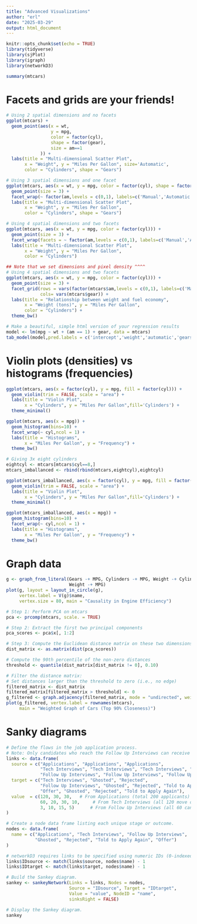 ```yaml
---
title: "Advanced Visualizations"
author: "erl"
date: "2025-03-29"
output: html_document
---
```


```r
knitr::opts_chunk$set(echo = TRUE)
library(tidyverse)
library(sjPlot)
library(igraph)
library(networkD3)
```
```r
summary(mtcars)
```
# Facets and grids are your friends!
```r
# Using 2 spatial dimensions and no facets
ggplot(mtcars) +
  geom_point(aes(x = wt, 
                 y = mpg, 
                 color = factor(cyl), 
                 shape = factor(gear),
                 size = am==1
             )) +
  labs(title = "Multi-dimensional Scatter Plot",
       x = "Weight", y = "Miles Per Gallon", size='Automatic',
       color = "Cylinders", shape = "Gears")
```
```r
# Using 3 spatial dimensions and one facet
ggplot(mtcars, aes(x = wt, y = mpg, color = factor(cyl), shape = factor(gear))) +
  geom_point(size = 3) +
  facet_wrap(~ factor(am,levels = c(0,1), labels=c('Manual','Automatic'))) +
  labs(title = "Multi-dimensional Scatter Plot",
       x = "Weight", y = "Miles Per Gallon",
       color = "Cylinders", shape = "Gears")
```
```r
# Using 4 spatial dimensions and two facets
ggplot(mtcars, aes(x = wt, y = mpg, color = factor(cyl))) +
  geom_point(size = 3) +
  facet_wrap(facets = ~ factor(am,levels = c(0,1), labels=c('Manual','Automatic')) + gear) +
  labs(title = "Multi-dimensional Scatter Plot",
       x = "Weight", y = "Miles Per Gallon",
       color = "Cylinders")
```
```r
## Note that we set dimensions and pixel density ^^^^
# Using 4 spatial dimensions and two facets
ggplot(mtcars, aes(x = wt, y = mpg, color = factor(cyl))) +
  geom_point(size = 3) +
  facet_grid(rows = vars(factor(mtcars$am,levels = c(0,1), labels=c('Manual','Automatic'))), 
             cols= vars(mtcars$gear)) +
  labs(title = "Relationship between weight and fuel economy",
       x = "Weight (tons)", y = "Miles Per Gallon",
       color = "Cylinders") +
  theme_bw()
```

```r
# Make a beautiful, simple html version of your regression results
model <- lm(mpg ~ wt + (am == 1) + gear, data = mtcars)
tab_model(model,pred.labels = c('intercept','weight','automatic','gears'),dv.labels = 'Miles Per Gallon')
```


# Violin plots (densities) vs histograms (frequencies)
```r
ggplot(mtcars, aes(x = factor(cyl), y = mpg, fill = factor(cyl))) +
  geom_violin(trim = FALSE, scale = "area") +
  labs(title = "Violin Plot",
       x = "Cylinders", y = "Miles Per Gallon",fill='Cylinders') +
  theme_minimal()
```
```r
ggplot(mtcars, aes(x = mpg)) +
  geom_histogram(bins=10) +
  facet_wrap(~ cyl,ncol = 1) + 
  labs(title = "Histograms",
       x = "Miles Per Gallon", y = "Frequency") +
  theme_bw()
```
```r
# Giving 3x eight cylinders
eightcyl <- mtcars[mtcars$cyl==8,]
mtcars_imballanced <- rbind(rbind(mtcars,eightcyl),eightcyl)

ggplot(mtcars_imballanced, aes(x = factor(cyl), y = mpg, fill = factor(cyl))) +
  geom_violin(trim = FALSE, scale = "area") +
  labs(title = "Violin Plot",
       x = "Cylinders", y = "Miles Per Gallon",fill='Cylinders') +
  theme_minimal()
```
```r
ggplot(mtcars_imballanced, aes(x = mpg)) +
  geom_histogram(bins=10) +
  facet_wrap(~ cyl,ncol = 1) + 
  labs(title = "Histograms",
       x = "Miles Per Gallon", y = "Frequency") +
  theme_bw()
```
# Graph data
```r
g <- graph_from_literal(Gears -+ MPG, Cylinders -+ MPG, Weight -+ Cylinders,
                        Weight -+ MPG)
plot(g, layout = layout_in_circle(g),
     vertex.label = V(g)$name, 
     vertex.size = 80, main = "Causality in Engine Efficiency")
```
```r
# Step 1: Perform PCA on mtcars
pca <- prcomp(mtcars, scale. = TRUE)

# Step 2: Extract the first two principal components
pca_scores <- pca$x[, 1:2]

# Step 3: Compute the Euclidean distance matrix on these two dimensions
dist_matrix <- as.matrix(dist(pca_scores))

# Compute the 90th percentile of the non-zero distances
threshold <- quantile(dist_matrix[dist_matrix != 0], 0.10)

# Filter the distance matrix:
# Set distances larger than the threshold to zero (i.e., no edge)
filtered_matrix <- dist_matrix
filtered_matrix[filtered_matrix > threshold] <- 0
g_filtered <- graph.adjacency(filtered_matrix, mode = "undirected", weighted = TRUE, diag = FALSE)
plot(g_filtered, vertex.label = rownames(mtcars),
     main = "Weighted Graph of Cars (Top 90% Closeness)")
```



# Sanky diagrams
```r
# Define the flows in the job application process.
# Note: Only candidates who reach the Follow Up Interviews can receive an Offer.
links <- data.frame(
  source = c("Applications", "Applications", "Applications",
             "Tech Interviews", "Tech Interviews", "Tech Interviews", "Tech Interviews",
             "Follow Up Interviews", "Follow Up Interviews", "Follow Up Interviews", "Follow Up Interviews"),
  target = c("Tech Interviews", "Ghosted", "Rejected",
             "Follow Up Interviews", "Ghosted", "Rejected", "Told to Apply Again",
             "Offer", "Ghosted", "Rejected", "Told to Apply Again"),
  value  = c(120, 30, 30,   # From Applications (total 200 applicants)
             60, 20, 30, 10,     # From Tech Interviews (all 120 move out via various outcomes)
             3, 10, 15, 5)      # From Follow Up Interviews (all 60 candidates)
)

# Create a node data frame listing each unique stage or outcome.
nodes <- data.frame(
  name = c("Applications", "Tech Interviews", "Follow Up Interviews",
           "Ghosted", "Rejected", "Told to Apply Again", "Offer")
)

# networkD3 requires links to be specified using numeric IDs (0-indexed).
links$IDsource <- match(links$source, nodes$name) - 1 
links$IDtarget <- match(links$target, nodes$name) - 1

# Build the Sankey diagram.
sankey <- sankeyNetwork(Links = links, Nodes = nodes,
                        Source = "IDsource", Target = "IDtarget",
                        Value = "value", NodeID = "name",
                        sinksRight = FALSE)

# Display the Sankey diagram.
sankey
```

